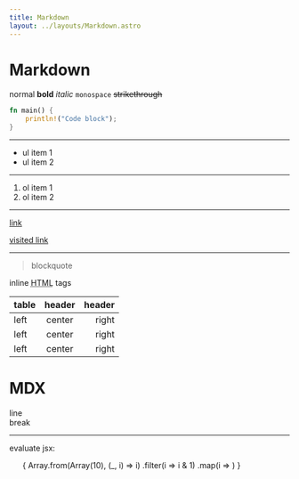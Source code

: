 ```yaml
---
title: Markdown
layout: ../layouts/Markdown.astro
---
```


# Markdown

normal **bold** _italic_ `monospace` ~~strikethrough~~


```rs
fn main() {
    println!("Code block");
}
```

---

- ul item 1
- ul item 2

---

1. ol item 1
1. ol item 2

---

[link](unvisited)

[visited link](.)

---

> blockquote

inline <abbr title="Hypertext Markup Language">HTML</abbr> tags

| table | header | header |
|-|:-:|-:|
| left  | center | right |
| left  | center | right |
| left  | center | right |


# MDX

line\
break

---


evaluate jsx:

<ul>
{
Array.from(Array(10), (_, i) => i)
    .filter(i => i & 1)
    .map(i => <Item i={i} />)
}
</ul>
